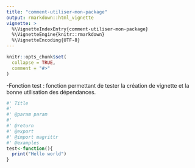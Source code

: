 ```yaml
---
title: "comment-utiliser-mon-package"
output: rmarkdown::html_vignette
vignette: >
  %\VignetteIndexEntry{comment-utiliser-mon-package}
  %\VignetteEngine{knitr::rmarkdown}
  %\VignetteEncoding{UTF-8}
---
```


```r
knitr::opts_chunk$set(
  collapse = TRUE,
  comment = "#>"
)
```

-Fonction test : fonction permettant de tester la création de vignette et la bonne utilisation des dépendances. 

```r
#' Title
#'
#' @param param 
#'
#' @return
#' @export
#' @import magrittr
#' @examples
test<-function(){
  print("Hello world")
}
```
